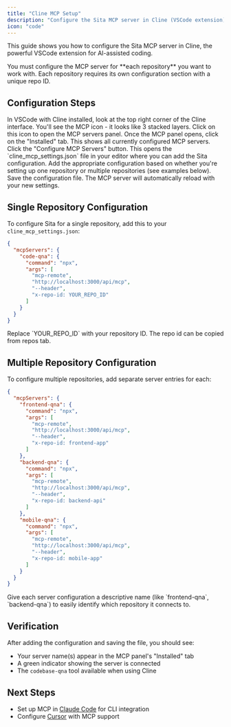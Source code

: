 ```yaml
---
title: "Cline MCP Setup"
description: "Configure the Sita MCP server in Cline (VSCode extension) for intelligent codebase Q&A"
icon: "code"
---
```


This guide shows you how to configure the Sita MCP server in Cline, the powerful VSCode extension for AI-assisted coding.

<Warning>
  You must configure the MCP server for **each repository** you want to work
  with. Each repository requires its own configuration section with a unique
  repo ID.
</Warning>

## Configuration Steps

<Steps>
<Step title="Open MCP Settings">
  In VSCode with Cline installed, look at the top right corner of the Cline interface. You'll see the MCP icon - it looks like 3 stacked layers. Click on this icon to open the MCP servers panel.
</Step>

<Step title="Access Installed Servers">
  Once the MCP panel opens, click on the "Installed" tab. This shows all
  currently configured MCP servers.
</Step>

<Step title="Configure MCP Servers">
  Click the "Configure MCP Servers" button. This opens the
  `cline_mcp_settings.json` file in your editor where you can add the Sita
  configuration.
</Step>

<Step title="Add Configuration">
  Add the appropriate configuration based on whether you're setting up one
  repository or multiple repositories (see examples below).
</Step>

<Step title="Save and Reload">
  Save the configuration file. The MCP server will automatically reload with your new settings.
</Step>
</Steps>

## Single Repository Configuration

To configure Sita for a single repository, add this to your `cline_mcp_settings.json`:

```json
{
  "mcpServers": {
    "code-qna": {
      "command": "npx",
      "args": [
        "mcp-remote",
        "http://localhost:3000/api/mcp",
        "--header",
        "x-repo-id: YOUR_REPO_ID"
      ]
    }
  }
}
```

<Note>
  Replace `YOUR_REPO_ID` with your repository ID. The repo id can be copied from
  repos tab.
</Note>

## Multiple Repository Configuration

To configure multiple repositories, add separate server entries for each:

```json
{
  "mcpServers": {
    "frontend-qna": {
      "command": "npx",
      "args": [
        "mcp-remote",
        "http://localhost:3000/api/mcp",
        "--header",
        "x-repo-id: frontend-app"
      ]
    },
    "backend-qna": {
      "command": "npx",
      "args": [
        "mcp-remote",
        "http://localhost:3000/api/mcp",
        "--header",
        "x-repo-id: backend-api"
      ]
    },
    "mobile-qna": {
      "command": "npx",
      "args": [
        "mcp-remote",
        "http://localhost:3000/api/mcp",
        "--header",
        "x-repo-id: mobile-app"
      ]
    }
  }
}
```

<Tip>
  Give each server configuration a descriptive name (like `frontend-qna`,
  `backend-qna`) to easily identify which repository it connects to.
</Tip>

## Verification

After adding the configuration and saving the file, you should see:

- Your server name(s) appear in the MCP panel's "Installed" tab
- A green indicator showing the server is connected
- The `codebase-qna` tool available when using Cline

## Next Steps

- Set up MCP in [Claude Code](/ai-tools/mcp-claude-code) for CLI integration
- Configure [Cursor](/ai-tools/mcp-cursor) with MCP support
